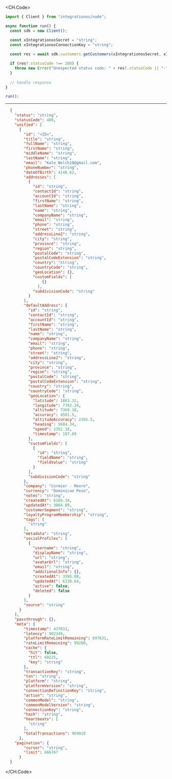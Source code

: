 
<CH.Code>
```typescript GetCustomers.ts
import { Client } from "integrationos/node";

async function run() {
  const sdk = new Client();

  const xIntegrationosSecret = "string";
  const xIntegrationosConnectionKey = "string";
  
  const res = await sdk.customers.getCustomers(xIntegrationosSecret, xIntegrationosConnectionKey);

  if (res?.statusCode !== 200) {
    throw new Error("Unexpected status code: " + res?.statusCode || "-");
  }
  
  // handle response
}

run();
```
---

```json Example Response
  {
    "status": "string",
    "statusCode": 400,
    "unified": [
      {
        "id": "<ID>",
        "title": "string",
        "fullName": "string",
        "firstName": "string",
        "middleName": "string",
        "lastName": "string",
        "email": "Kale_Welch10@gmail.com",
        "phoneNumber": "string",
        "dateOfBirth": 4146.62,
        "addresses": [
          {
            "id": "string",
            "contactId": "string",
            "accountId": "string",
            "firstName": "string",
            "lastName": "string",
            "name": "string",
            "companyName": "string",
            "email": "string",
            "phone": "string",
            "street": "string",
            "addressLine2": "string",
            "city": "string",
            "province": "string",
            "region": "string",
            "postalCode": "string",
            "postalCodeExtension": "string",
            "country": "string",
            "countryCode": "string",
            "geoLocation": {},
            "customFields": [
                {}
              ],
            "subdivisionCode": "string"
          }
        ],
        "defaultAddress": {
          "id": "string",
          "contactId": "string",
          "accountId": "string",
          "firstName": "string",
          "lastName": "string",
          "name": "string",
          "companyName": "string",
          "email": "string",
          "phone": "string",
          "street": "string",
          "addressLine2": "string",
          "city": "string",
          "province": "string",
          "region": "string",
          "postalCode": "string",
          "postalCodeExtension": "string",
          "country": "string",
          "countryCode": "string",
          "geoLocation": {
            "latitude": 1863.32,
            "longitude": 7742.34,
            "altitude": 7369.18,
            "accuracy": 4561.5,
            "altitudeAccuracy": 2165.5,
            "heading": 5684.34,
            "speed": 1352.18,
            "timestamp": 187.89
          },
          "customFields": [
            {
              "id": "string",
              "fieldName": "string",
              "fieldValue": "string"
            }
          ],
          "subdivisionCode": "string"
        },
        "company": "Cormier - Moore",
        "currency": "Dominican Peso",
        "notes": "string",
        "createdAt": 6169.34,
        "updatedAt": 3864.89,
        "customerSegment": "string",
        "loyaltyProgramMembership": "string",
        "tags": [
          "string"
        ],
        "metadata": "string",
        "socialProfiles": [
          {
            "username": "string",
            "displayName": "string",
            "url": "string",
            "avatarUrl": "string",
            "email": "string",
            "additionalInfo": {},
            "createdAt": 3595.08,
            "updatedAt": 6130.64,
            "active": false,
            "deleted": false
          }
        ],
        "source": "string"
      }
    ],
    "passthrough": {},
    "meta": {
        "timestamp": 437032,
        "latency": 902349,
        "platformRateLimitRemaining": 697631,
        "rateLimitRemaining": 99280,
        "cache": {
          "hit": false,
          "ttl": 60225,
          "key": "string"
        },
        "transactionKey": "string",
        "txn": "string",
        "platform": "string",
        "platformVersion": "string",
        "connectionDefinitionKey": "string",
        "action": "string",
        "commonModel": "string",
        "commonModelVersion": "string",
        "connectionKey": "string",
        "hash": "string",
        "heartbeats": [
          "string"
        ],
        "totalTransactions": 969810
      },
    "pagination": {
        "cursor": "string",
        "limit": 666767
      }
  }
```
</CH.Code>
